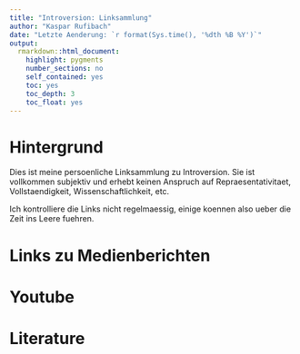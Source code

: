 ```yaml
---
title: "Introversion: Linksammlung"
author: "Kaspar Rufibach"
date: "Letzte Aenderung: `r format(Sys.time(), '%dth %B %Y')`"
output: 
  rmarkdown::html_document:
    highlight: pygments
    number_sections: no
    self_contained: yes
    toc: yes
    toc_depth: 3
    toc_float: yes
---
```


# Hintergrund

Dies ist meine persoenliche Linksammlung zu Introversion. Sie ist vollkommen subjektiv und erhebt keinen Anspruch auf Repraesentativitaet, Vollstaendigkeit, Wissenschaftlichkeit, etc.

Ich kontrolliere die Links nicht regelmaessig, einige koennen also ueber die Zeit ins Leere fuehren. 

# Links zu Medienberichten


# Youtube


# Literature

